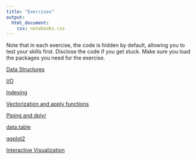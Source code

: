 ```yaml
---
title: "Exercises"
output: 
  html_document:
    css: notebooks.css
---
```


Note that in each exercise, the code is hidden by default, allowing you to test your skills first.  Disclose the code if you get stuck. Make sure you load the packages you need for the exercise.

[Data Structures](dataStructures.nb.html)

[I/O](IO.nb.html)

[Indexing](indexing.nb.html)

[Vectorization and apply functions](VectorApp.nb.html)

[Piping and dplyr](dplyr.nb.html)

[data.table](datatable.nb.html)

[ggplot2](ggplot.nb.html)

[Interactive Visualization](interactive.nb.html)


